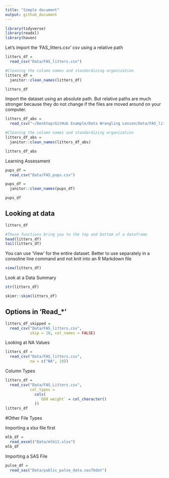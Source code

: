 ```yaml
---
title: "Simple document"
output: github_document
---
```


```r
library(tidyverse)
library(readxl)
library(haven)
```

Let's import the 'FAS_litters.csv' csv using a relative path

```r
litters_df =
  read_csv("Data/FAS_litters.csv")

#Cleaning the column names and standardizing organization
litters_df =
  janitor::clean_names(litters_df)

litters_df

```

Import the dataset using an absolute path. But relative paths are much stronger because they do not change if the files are moved around on your computer.

```r
litters_df_abs =
  read_csv("~/Desktop/GitHub Example/Data Wrangling Lesson/Data/FAS_litters.csv")

#Cleaning the column names and standardizing organization
litters_df_abs =
  janitor::clean_names(litters_df_abs)

litters_df_abs

```

Learning Assessment 

```r
pups_df =
  read_csv("Data/FAS_pups.csv")

pups_df =
  janitor::clean_names(pups_df)

pups_df
```

## Looking at data

```r
litters_df

#These functions bring you to the top and bottom of a dataframe 
head(litters_df)
tail(litters_df)

```

You can use 'View' for the entire dataset. Better to use separately in a consoline line command and not knit into an R Markdown file 

```r
view(litters_df)

```

Look at a Data Summary

```r
str(litters_df)

skimr::skim(litters_df)

```

## Options in 'Read_*'

```r
litters_df_skipped =
  read_csv("Data/FAS_litters.csv",
           skip = 10, col_names = FALSE)
```

Looking at NA Values

```r
litters_df =
  read_csv("Data/FAS_litters.csv",
           na = c("NA", 19))
```

Column Types

```r
litters_df = 
  read_csv("Data/FAS_Litters.csv",
           col_types = 
             cols(
               `GD0 weight` = col_character()
             ))
litters_df
```

#Other File Types

Importing a xlsx file first

```r
mlb_df =
  read_excel("Data/mlb11.xlsx")
mlb_df
```

Importing a SAS File

```r
pulse_df = 
  read_sas("Data/public_pulse_data.sas7bdat")

```

